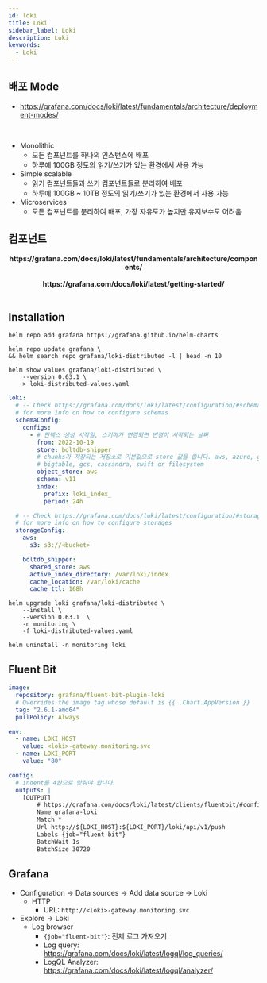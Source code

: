 ```yaml
---
id: loki
title: Loki
sidebar_label: Loki
description: Loki
keywords:
  - Loki
---
```



## 배포 Mode

- https://grafana.com/docs/loki/latest/fundamentals/architecture/deployment-modes/

<br />

- Monolithic
  - 모든 컴포넌트를 하나의 인스턴스에 배포
  - 하루에 100GB 정도의 읽기/쓰기가 있는 환경에서 사용 가능
- Simple scalable
  - 읽기 컴포넌트들과 쓰기 컴포넌트들로 분리하여 배포
  - 하루에 100GB ~ 10TB 정도의 읽기/쓰기가 있는 환경에서 사용 가능
- Microservices
  - 모든 컴포넌트를 분리하여 배포, 가장 자유도가 높지만 유지보수도 어려움

## 컴포넌트

<center>
  <Image
    img={require("@site/static/img/nn/mlops/monitoring/plg/loki_architecture_components.png")}
    width={750}
  />
</center>
<center>
  <strong>
    https://grafana.com/docs/loki/latest/fundamentals/architecture/components/
  </strong>
</center>
<br />

<center>
  <Image
    img={require("@site/static/img/nn/mlops/monitoring/plg/simple-scalable-test-environment.png")}
    width={750}
  />
</center>
<center>
  <strong>https://grafana.com/docs/loki/latest/getting-started/</strong>
</center>
<br />

## Installation

```shell
helm repo add grafana https://grafana.github.io/helm-charts
```

```shell
helm repo update grafana \
&& helm search repo grafana/loki-distributed -l | head -n 10
```

```shell
helm show values grafana/loki-distributed \
    --version 0.63.1 \
    > loki-distributed-values.yaml
```

```yaml title="loki-distributed-values.yaml"
loki:
  # -- Check https://grafana.com/docs/loki/latest/configuration/#schema_config
  # for more info on how to configure schemas
  schemaConfig:
    configs:
      - # 인덱스 생성 시작일, 스키마가 변경되면 변경이 시작되는 날짜
        from: 2022-10-19
        store: boltdb-shipper
        # chunks가 저장되는 저장소로 기본값으로 store 값을 씁니다. aws, azure, gcp,
        # bigtable, gcs, cassandra, swift or filesystem
        object_store: aws
        schema: v11
        index:
          prefix: loki_index_
          period: 24h

  # -- Check https://grafana.com/docs/loki/latest/configuration/#storage_config
  # for more info on how to configure storages
  storageConfig:
    aws:
      s3: s3://<bucket>

    boltdb_shipper:
      shared_store: aws
      active_index_directory: /var/loki/index
      cache_location: /var/loki/cache
      cache_ttl: 168h
```

```shell
helm upgrade loki grafana/loki-distributed \
    --install \
    --version 0.63.1  \
    -n monitoring \
    -f loki-distributed-values.yaml
```

```shell
helm uninstall -n monitoring loki
```

## Fluent Bit

```yaml title="fluent-bit-values.yaml"
image:
  repository: grafana/fluent-bit-plugin-loki
  # Overrides the image tag whose default is {{ .Chart.AppVersion }}
  tag: "2.6.1-amd64"
  pullPolicy: Always

env:
  - name: LOKI_HOST
    value: <loki>-gateway.monitoring.svc
  - name: LOKI_PORT
    value: "80"

config:
  # indent를 4칸으로 맞춰야 합니다.
  outputs: |
    [OUTPUT]
        # https://grafana.com/docs/loki/latest/clients/fluentbit/#configuration-options
        Name grafana-loki
        Match *
        Url http://${LOKI_HOST}:${LOKI_PORT}/loki/api/v1/push
        Labels {job="fluent-bit"}
        BatchWait 1s
        BatchSize 30720
```

## Grafana

- Configuration -\> Data sources -\> Add data source -\> Loki
  - HTTP
    - URL: `http://<loki>-gateway.monitoring.svc`
- Explore -\> Loki
  - Log browser
    - `{job="fluent-bit"}`: 전체 로그 가져오기
    - Log query: https://grafana.com/docs/loki/latest/logql/log_queries/
    - LogQL Analyzer: https://grafana.com/docs/loki/latest/logql/analyzer/
